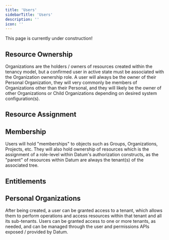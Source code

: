 ```yaml
---
title: 'Users'
sidebarTitle: 'Users'
description: ''
icon: ''
---
```

<Note>
    This page is currently under construction!
</Note>

## Resource Ownership

Organizations are the holders / owners of resources created within the tenancy model, but a confirmed user in active state must be associated with the Organization ownership role. A user will always be the owner of their Personal Organization, they will very commonly be members of Organizations other than their Personal, and they will likely be the owner of other Organizations or Child Organizations depending on desired system configuration(s).

## Resource Assignment

## Membership

Users will hold "memberships" to objects such as Groups, Organizations, Projects, etc. They will also hold ownership of resources which is the assignment of a role-level within Datum's authorization constructs, as the "parent" of resources within Datum are always the tenant(s) of the associated tree. 

## Entitlements


## Personal Organizations

After being created, a user can be granted access to a tenant, which allows them to perform operations and access resources within that tenant and all its sub-tenants. Users can be granted access to one or more tenants, as needed, and can be managed through the user and permissions APIs exposed / provided by Datum.